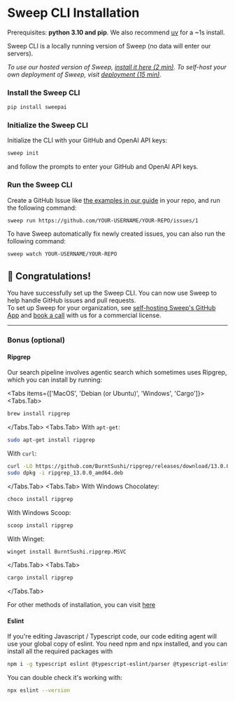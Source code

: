 
# Sweep CLI Installation
<Callout type="info">Prerequisites: **python 3.10 and pip**. We also recommend [uv](https://github.com/astral-sh/uv#getting-started) for a ~1s install.</Callout>

Sweep CLI is a locally running version of Sweep (no data will enter our servers).<br/>

*To use our hosted version of Sweep, [install it here (2 min)](https://github.com/apps/sweep-ai). To self-host your own deployment of Sweep, visit [deployment (15 min)](/deployment).*
<Steps>
### Install the Sweep CLI

```sh filename="terminal"
pip install sweepai
```

### Initialize the Sweep CLI

Initialize the CLI with your GitHub and OpenAI API keys:

```sh filename="terminal"
sweep init
```

and follow the prompts to enter your GitHub and OpenAI API keys.

### Run the Sweep CLI

Create a GitHub Issue like [the examples in our guide](/#best-practices-for-creating-issues) in your repo, and run the following command:

```sh filename="terminal"
sweep run https://github.com/YOUR-USERNAME/YOUR-REPO/issues/1
```

To have Sweep automatically fix newly created issues, you can also run the following command:
```sh filename="terminal"
sweep watch YOUR-USERNAME/YOUR-REPO
```
</Steps>

## 🎉 Congratulations!

You have successfully set up the Sweep CLI. You can now use Sweep to help handle GitHub issues and pull requests.<br/>
To set up Sweep for your organization, see [self-hosting Sweep's GitHub App](/deployment) and [book a call](https://calendly.com/sweep-ai/founders-meeting) with us for a commercial license.

---

### Bonus (optional)

#### Ripgrep

Our search pipeline involves agentic search which sometimes uses Ripgrep, which you can install by running:

<Tabs items={['MacOS', 'Debian (or Ubuntu)', 'Windows', 'Cargo']}>
<Tabs.Tab>
```zsh filename="terminal"
brew install ripgrep
```
</Tabs.Tab>
<Tabs.Tab>
With `apt-get`:
```zsh filename="terminal"
sudo apt-get install ripgrep
```
With `curl`:
```zsh filename="terminal"
curl -LO https://github.com/BurntSushi/ripgrep/releases/download/13.0.0/ripgrep_13.0.0_amd64.deb
sudo dpkg -i ripgrep_13.0.0_amd64.deb
```
</Tabs.Tab>
<Tabs.Tab>
With Windows Chocolatey:
```zsh filename="terminal"
choco install ripgrep
```
With Windows Scoop:
```zsh filename="terminal"
scoop install ripgrep
```
With Winget:
```zsh filename="terminal"
winget install BurntSushi.ripgrep.MSVC
```
</Tabs.Tab>
<Tabs.Tab>
```zsh filename="terminal"
cargo install ripgrep
```
</Tabs.Tab>
</Tabs>

For other methods of installation, you can visit [here](https://github.com/BurntSushi/ripgrep#installation)

#### Eslint

If you're editing Javascript / Typescript code, our code editing agent will use your global copy of eslint. You need npm and npx installed, and you can install all the required packages with

```zsh filename="terminal"
npm i -g typescript eslint @typescript-eslint/parser @typescript-eslint/eslint-plugin eslint-plugin-import
```

You can double check it's working with:

```zsh filename="terminal"
npx eslint --version
```

